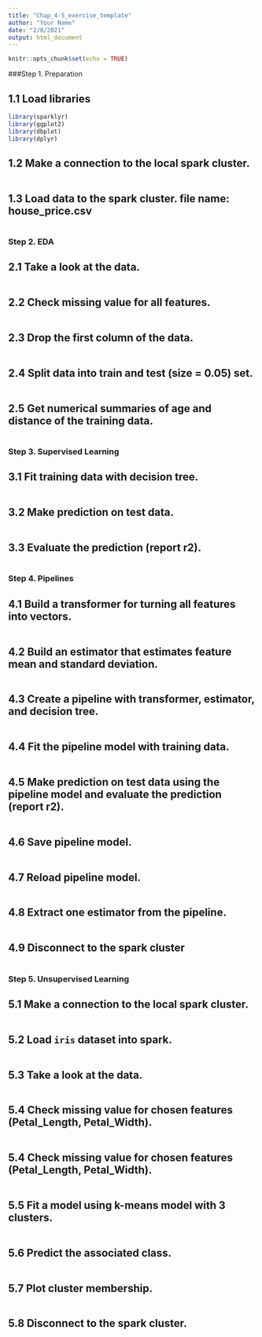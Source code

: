 ```yaml
---
title: "Chap_4-5_exercise_template"
author: "Your Name"
date: "2/8/2021"
output: html_document
---
```


```r
knitr::opts_chunk$set(echo = TRUE)
```

###Step 1. Preparation

## 1.1 Load libraries
```r
library(sparklyr)
library(ggplot2)
library(dbplot)
library(dplyr)
```

## 1.2 Make a connection to the local spark cluster.
```r


```

## 1.3 Load data to the spark cluster. file name: house_price.csv
```r


```

### Step 2. EDA

## 2.1 Take a look at the data.
```r


```

## 2.2 Check missing value for all features.
```r



```

## 2.3 Drop the first column of the data.
```r


```

## 2.4 Split data into train and test (size = 0.05) set.
```r


```

## 2.5 Get numerical summaries of age and distance of the training data.
```r


```

### Step 3. Supervised Learning

## 3.1 Fit training data with decision tree.
```r


```

## 3.2 Make prediction on test data.
```r


```

## 3.3 Evaluate the prediction (report r2).
```r


```

### Step 4. Pipelines

## 4.1 Build a transformer for turning all features into vectors.
```r


```

## 4.2 Build an estimator that estimates feature mean and standard deviation.
```r



```

## 4.3 Create a pipeline with transformer, estimator, and decision tree.
```r

```

## 4.4 Fit the pipeline model with training data.
```r


```

## 4.5 Make prediction on test data using the pipeline model and evaluate the prediction (report r2).
```r


```

## 4.6 Save pipeline model.
```r
 


```

## 4.7 Reload pipeline model.
```r




```

## 4.8 Extract one estimator from the pipeline.
```r



```

## 4.9 Disconnect to the spark cluster
```r



```

### Step 5. Unsupervised Learning

## 5.1 Make a connection to the local spark cluster.
```r



```

## 5.2 Load `iris` dataset into spark.
```r



```

## 5.3 Take a look at the data.
```r



```

## 5.4 Check missing value for chosen features (Petal_Length, Petal_Width).
```r




```

## 5.4 Check missing value for chosen features (Petal_Length, Petal_Width).
```r



```

## 5.5 Fit a model using k-means model with 3 clusters.
```r



```

## 5.6 Predict the associated class.
```r



```

## 5.7 Plot cluster membership.
```r


```

## 5.8 Disconnect to the spark cluster.
```r


```

